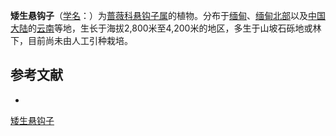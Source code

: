 {{Speciesbox
| name = 矮生悬钩子
| status = 
| status_system = 
| image =
| genus = Rubus
| species = clivicola
| authority = Walker
}}

'''矮生悬钩子'''（[[学名|学名]]：{{lang|la|''Rubus clivicola''}}）为[[蔷薇科|蔷薇科]][[悬钩子属|悬钩子属]]的植物。分布于[[缅甸|缅甸]]、[[缅甸北部|缅甸北部]]以及[[中国大陆|中国大陆]]的[[云南|云南]]等地，生长于海拔2,800米至4,200米的地区，多生于山坡石砾地或林下，目前尚未由人工引种栽培。

== 参考文献 ==
<div class="references-small">
* {{cite web| url =http://www.bioinfo.cn/db05/KmzwSpecies.php?action=view&id=19383| title =矮生悬钩子| work =《中国高等植物数据库全库》| publisher =中国科学院微生物研究所| author =昆明植物研究所| accessdate =2009-02-25| deadurl =yes| archiveurl =https://web.archive.org/web/20160305021418/http://www.bioinfo.cn/db05/KmzwSpecies.php?action=view&id=19383| archivedate =2016-03-05}}
</div>
{{Taxonbar|from=Q15230599}}

[[Category:悬钩子属|矮生悬钩子]]


{{植物小作品}}